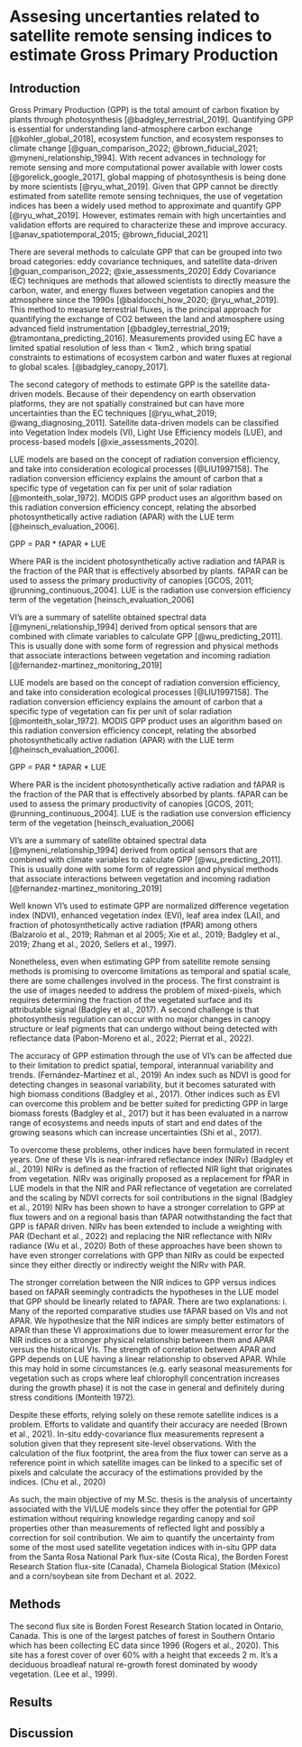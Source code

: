 # Assesing uncertanties related to satellite remote sensing indices to estimate Gross Primary Production 

## Introduction

Gross Primary Production (GPP) is the total amount of carbon fixation by plants through photosynthesis [@badgley_terrestrial_2019]. Quantifying GPP is essential for understanding land-atmosphere carbon exchange [@kohler_global_2018], ecosystem function, and ecosystem responses to climate change [@guan_comparison_2022; @brown_fiducial_2021; @myneni_relationship_1994].  With recent advances in technology for remote sensing and more computational power available with lower costs [@gorelick_google_2017], global mapping of photosynthesis is being done by more scientists [@ryu_what_2019]. Given that GPP cannot be directly estimated from satellite remote sensing techniques, the use of vegetation indices has been a widely used method to approximate and quantify GPP [@ryu_what_2019]. However, estimates remain with high uncertainties and validation efforts are required to characterize these and improve accuracy. [@anav_spatiotemporal_2015; @brown_fiducial_2021]

There are several methods to calculate GPP that can be grouped into two broad categories: eddy covariance techniques, and satellite data-driven [@guan_comparison_2022; @xie_assessments_2020] Eddy Covariance (EC) techniques are methods that allowed scientists to directly measure the carbon, water, and energy fluxes between vegetation canopies and the atmosphere since the 1990s [@baldocchi_how_2020; @ryu_what_2019]. This method to measure terrestrial fluxes, is the principal approach for quantifying the exchange of CO2 between the land and atmosphere using advanced field instrumentation [@badgley_terrestrial_2019; @tramontana_predicting_2016]. Measurements provided using EC have a limited spatial resolution of less than < 1km2 , which bring spatial constraints to estimations of  ecosystem carbon and water fluxes at regional to global scales. [@badgley_canopy_2017].   

The second category of methods to estimate GPP is the satellite data-driven models. Because of their dependency on earth observation platforms, they are not spatially constrained but can have more uncertainties than the EC techniques [@ryu_what_2019; @wang_diagnosing_2011]. Satellite data-driven models can be classified into Vegetation Index models (VI), Light Use Efficiency models (LUE), and process-based models [@xie_assessments_2020]. 

LUE models are based on the concept of radiation conversion efficiency, and take into consideration ecological processes [@LIU1997158]. The radiation conversion efficiency explains the amount of carbon that a specific type of vegetation can fix per unit of solar radiation [@monteith_solar_1972]. MODIS GPP product uses an algorithm based on this radiation conversion efficiency concept, relating the absorbed photosynthetically active radiation (APAR) with the LUE term [@heinsch_evaluation_2006]. 

GPP = PAR * fAPAR * LUE

Where PAR is the incident photosynthetically active radiation and fAPAR is the fraction of the PAR that is effectively absorbed by plants. fAPAR can be used to assess the primary productivity of canopies [GCOS, 2011; @running_continuous_2004].  LUE is the radiation use conversion efficiency term of the vegetation [heinsch_evaluation_2006]

VI’s are a summary of satellite obtained spectral data [@myneni_relationship_1994] derived from optical sensors that are combined with climate variables to calculate GPP [@wu_predicting_2011].  This is usually done with some form of regression and physical methods that associate interactions between vegetation and incoming radiation [@fernandez-martinez_monitoring_2019]

LUE models are based on the concept of radiation conversion efficiency, and take into consideration ecological processes [@LIU1997158]. The radiation conversion efficiency explains the amount of carbon that a specific type of vegetation can fix per unit of solar radiation [@monteith_solar_1972]. MODIS GPP product uses an algorithm based on this radiation conversion efficiency concept, relating the absorbed photosynthetically active radiation (APAR) with the LUE term [@heinsch_evaluation_2006]. 

GPP = PAR * fAPAR * LUE

Where PAR is the incident photosynthetically active radiation and fAPAR is the fraction of the PAR that is effectively absorbed by plants. fAPAR can be used to assess the primary productivity of canopies [GCOS, 2011; @running_continuous_2004].  LUE is the radiation use conversion efficiency term of the vegetation [heinsch_evaluation_2006]

VI’s are a summary of satellite obtained spectral data [@myneni_relationship_1994] derived from optical sensors that are combined with climate variables to calculate GPP [@wu_predicting_2011].  This is usually done with some form of regression and physical methods that associate interactions between vegetation and incoming radiation [@fernandez-martinez_monitoring_2019]

Well known VI’s used to estimate GPP are normalized difference vegetation index (NDVI), enhanced vegetation index (EVI), leaf area index (LAI), and fraction of photosynthetically active radiation (fPAR) among others (Balzarolo et al., 2019;  Rahman et al 2005; Xie et al., 2019; Badgley et al., 2019; Zhang et al., 2020, Sellers et al., 1997). 

Nonetheless, even when estimating GPP from satellite remote sensing methods is promising to overcome limitations as temporal and spatial scale, there are some challenges involved in the process. The first constraint is the use of images needed to address the problem of mixed-pixels, which requires determining the fraction of the vegetated surface and its attributable signal (Badgley et al., 2017). A second challenge is that photosynthesis regulation can occur with no major changes in canopy structure or leaf pigments that can undergo without being detected with reflectance data (Pabon-Moreno et al., 2022; Pierrat et al., 2022). 

The accuracy of GPP estimation through the use of VI’s can be affected due to their limitation to predict spatial, temporal, interannual variability and trends. (Fernández-Martínez et al., 2019) An index such as NDVI is good for detecting changes in seasonal variability, but it becomes saturated with high biomass conditions (Badgley et al., 2017). Other indices such as EVI can overcome this problem and be better suited for predicting GPP in large biomass forests (Badgley et al., 2017) but it has been evaluated in a narrow range of ecosystems and needs inputs of start and end dates of the growing seasons which can increase uncertainties (Shi et al., 2017). 

To overcome these problems, other indices have been formulated in recent years. One of these VIs is near-infrared reflectance index (NIRv) (Badgley et al., 2019) NIRv is defined as the fraction of reflected NIR light that originates from vegetation. NIRv was originally proposed as a replacement for fPAR in LUE models in that the NIR and PAR reflectance of vegetation are correlated and the scaling by NDVI corrects for soil contributions in the signal (Badgley et al., 2019)  NIRv has been shown to have a stronger correlation to GPP at flux towers and on a regional basis than fAPAR notwithstanding the fact that GPP is fAPAR driven.  NIRv has been extended to include a weighting with PAR (Dechant et al., 2022) and replacing the NIR reflectance with  NIRv radiance (Wu et al., 2020) Both of these approaches have been shown to have even stronger correlations with GPP than NIRv as could be expected since they either directly or indirectly weight the NIRv with PAR.

The stronger correlation between the NIR indices to GPP versus indices based on fAPAR seemingly contradicts the hypotheses in the LUE model that GPP should be linearly related to fAPAR.  There are two explanations: i.  Many of the reported comparative studies use fAPAR based on VIs and not APAR.  We hypothesize that the NIR indices are simply better estimators of APAR than these VI approximations due to lower measurement error for the NIR indices or a stronger physical relationship between them and APAR versus the historical VIs. The strength of correlation between APAR and GPP depends on LUE having a linear relationship to observed APAR.  While this may hold in some circumstances (e.g. early seasonal measurements for vegetation such as crops where leaf chlorophyll concentration increases during the growth phase) it is not the case in general and definitely during stress conditions (Monteith 1972).  

Despite these efforts, relying solely on these remote satellite indices is a problem. Efforts to validate and quantify their accuracy are needed (Brown et al., 2021).  In-situ eddy-covariance flux measurements represent a solution given that they represent site-level observations. With the calculation of the flux footprint, the area from the flux tower can serve as a reference point in which satellite images can be linked to a specific set of pixels and calculate the accuracy of the estimations provided by the indices. (Chu et al., 2020)

As such, the main objective of my M.Sc. thesis is the analysis of uncertainty associated with the VI/LUE models since they offer the potential for GPP estimation without requiring knowledge regarding canopy and soil properties other than measurements of reflected light and possibly a correction for soil contribution. We aim to quantify the uncertainty from some of the most used satellite vegetation indices with in-situ GPP data from the Santa Rosa National Park flux-site (Costa Rica), the Borden Forest Research Station flux-site (Canada), Chamela Biological Station (México)  and a corn/soybean site from Dechant et al. 2022.

## Methods


The second flux site is Borden Forest Research Station located in Ontario, Canada. This is one of the largest patches of forest in Southern Ontario which has been collecting EC data since 1996 (Rogers et al., 2020).  This site has a forest cover of over 60% with a height that exceeds 2 m. It’s a deciduous broadleaf natural re-growth forest dominated by woody vegetation. (Lee et al., 1999).




## Results



## Discussion



